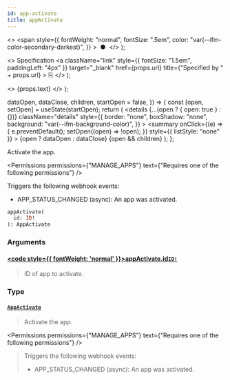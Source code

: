 ```yaml
---
id: app-activate
title: appActivate
---
```


  <>
    <span
      style={{
        fontWeight: "normal",
        fontSize: ".5em",
        color: "var(--ifm-color-secondary-darkest)",
      }}
    >
      &nbsp;●&nbsp;
    </span>
  </>
);

  <>
    Specification
    <a
      className="link"
      style={{ fontSize: "1.5em", paddingLeft: "4px" }}
      target="\_blank"
      href={props.url}
      title={"Specified by " + props.url}
    >
      ⎘
    </a>
  </>
);

  <>
    <span className={props.class}>{props.text}</span>
  </>
);


  dataOpen,
  dataClose,
  children,
  startOpen = false,
}) => {
  const [open, setOpen] = useState(startOpen);
  return (
    <details
      {...(open ? { open: true } : {})}
      className="details"
      style={{
        border: "none",
        boxShadow: "none",
        background: "var(--ifm-background-color)",
      }}
    >
      <summary
        onClick={(e) => {
          e.preventDefault();
          setOpen((open) => !open);
        }}
        style={{ listStyle: "none" }}
      >
        {open ? dataOpen : dataClose}
      </summary>
      {open && children}
    </details>
  );
};

Activate the app.

<Permissions
  permissions={"MANAGE_APPS"}
  text={"Requires one of the following permissions"}
/>

Triggers the following webhook events:

- APP_STATUS_CHANGED (async): An app was activated.

```graphql
appActivate(
  id: ID!
): AppActivate
```

### Arguments

#### [<code style={{ fontWeight: 'normal' }}>appActivate.<b>id</b></code>](#)<Bullet />[`ID!`](../../../api-reference/miscellaneous/scalars/id) <Badge class="badge badge--secondary" text="non-null"/> <Badge class="badge badge--secondary" text="scalar"/> <Badge class="badge badge--secondary" text="miscellaneous"/>

> ID of app to activate.

### Type

#### [`AppActivate`](../../../api-reference/apps/objects/app-activate) <Badge class="badge badge--secondary" text="object"/> <Badge class="badge badge--secondary" text="apps"/>

> Activate the app.

<Permissions
  permissions={"MANAGE_APPS"}
  text={"Requires one of the following permissions"}
/>

> Triggers the following webhook events:
>
> - APP_STATUS_CHANGED (async): An app was activated.

